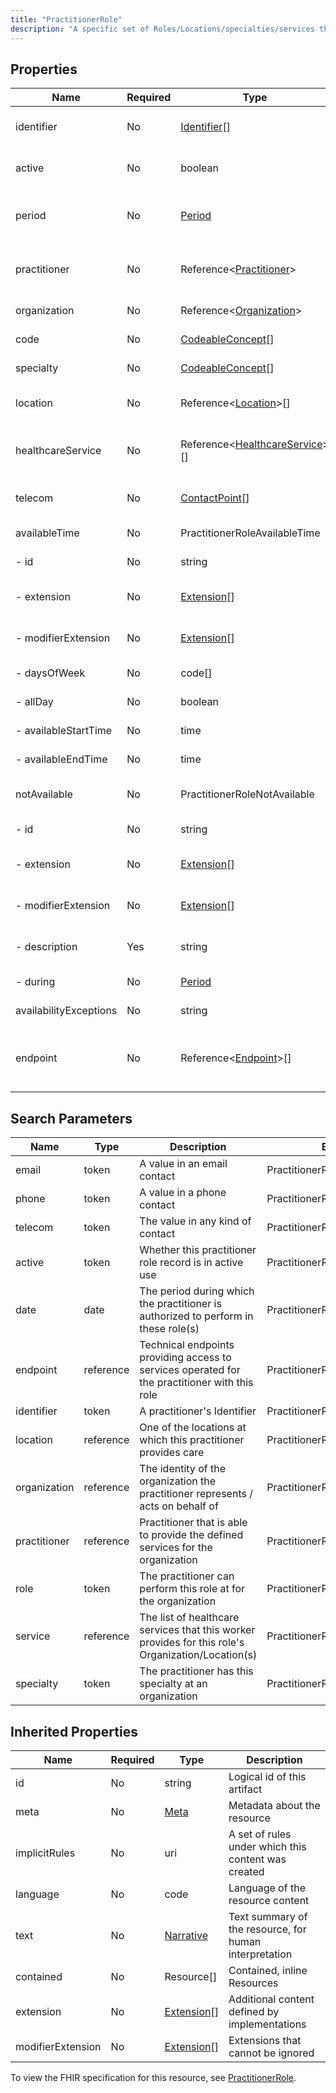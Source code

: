 ```yaml
---
title: "PractitionerRole"
description: "A specific set of Roles/Locations/specialties/services that a practitioner may perform at an organization for a period of time."
---
```


## Properties

| Name                   | Required | Type                                                                                  | Description                                                                                        |
| ---------------------- | -------- | ------------------------------------------------------------------------------------- | -------------------------------------------------------------------------------------------------- |
| identifier             | No       | [Identifier](/medical-api/fhir/data-types/identifier)[]                               | Business Identifiers that are specific to a role/location                                          |
| active                 | No       | boolean                                                                               | Whether this practitioner role record is in active use                                             |
| period                 | No       | [Period](/medical-api/fhir/data-types/period)                                         | The period during which the practitioner is authorized to perform in these role(s)                 |
| practitioner           | No       | Reference&lt;[Practitioner](/medical-api/fhir/resources/practitioner)&gt;             | Practitioner that is able to provide the defined services for the organization                     |
| organization           | No       | Reference&lt;[Organization](/medical-api/fhir/resources/organization)&gt;             | Organization where the roles are available                                                         |
| code                   | No       | [CodeableConcept](/medical-api/fhir/data-types/codeableconcept)[]                     | Roles which this practitioner may perform                                                          |
| specialty              | No       | [CodeableConcept](/medical-api/fhir/data-types/codeableconcept)[]                     | Specific specialty of the practitioner                                                             |
| location               | No       | Reference&lt;[Location](/medical-api/fhir/resources/location)&gt;[]                   | The location(s) at which this practitioner provides care                                           |
| healthcareService      | No       | Reference&lt;[HealthcareService](/medical-api/fhir/resources/healthcareservice)&gt;[] | The list of healthcare services that this worker provides for this role's Organization/Location(s) |
| telecom                | No       | [ContactPoint](/medical-api/fhir/data-types/contactpoint)[]                           | Contact details that are specific to the role/location/service                                     |
| availableTime          | No       | PractitionerRoleAvailableTime                                                         | Times the Service Site is available                                                                |
| - id                   | No       | string                                                                                | Unique id for inter-element referencing                                                            |
| - extension            | No       | [Extension](/medical-api/fhir/data-types/extension)[]                                 | Additional content defined by implementations                                                      |
| - modifierExtension    | No       | [Extension](/medical-api/fhir/data-types/extension)[]                                 | Extensions that cannot be ignored even if unrecognized                                             |
| - daysOfWeek           | No       | code[]                                                                                | mon / tue / wed / thu / fri / sat / sun                                                            |
| - allDay               | No       | boolean                                                                               | Always available? e.g. 24 hour service                                                             |
| - availableStartTime   | No       | time                                                                                  | Opening time of day (ignored if allDay = true)                                                     |
| - availableEndTime     | No       | time                                                                                  | Closing time of day (ignored if allDay = true)                                                     |
| notAvailable           | No       | PractitionerRoleNotAvailable                                                          | Not available during this time due to provided reason                                              |
| - id                   | No       | string                                                                                | Unique id for inter-element referencing                                                            |
| - extension            | No       | [Extension](/medical-api/fhir/data-types/extension)[]                                 | Additional content defined by implementations                                                      |
| - modifierExtension    | No       | [Extension](/medical-api/fhir/data-types/extension)[]                                 | Extensions that cannot be ignored even if unrecognized                                             |
| - description          | Yes      | string                                                                                | Reason presented to the user explaining why time not available                                     |
| - during               | No       | [Period](/medical-api/fhir/data-types/period)                                         | Service not available from this date                                                               |
| availabilityExceptions | No       | string                                                                                | Description of availability exceptions                                                             |
| endpoint               | No       | Reference&lt;[Endpoint](/medical-api/fhir/resources/endpoint)&gt;[]                   | Technical endpoints providing access to services operated for the practitioner with this role      |

## Search Parameters

| Name         | Type      | Description                                                                                        | Expression                         |
| ------------ | --------- | -------------------------------------------------------------------------------------------------- | ---------------------------------- |
| email        | token     | A value in an email contact                                                                        | PractitionerRole.telecom           |
| phone        | token     | A value in a phone contact                                                                         | PractitionerRole.telecom           |
| telecom      | token     | The value in any kind of contact                                                                   | PractitionerRole.telecom           |
| active       | token     | Whether this practitioner role record is in active use                                             | PractitionerRole.active            |
| date         | date      | The period during which the practitioner is authorized to perform in these role(s)                 | PractitionerRole.period            |
| endpoint     | reference | Technical endpoints providing access to services operated for the practitioner with this role      | PractitionerRole.endpoint          |
| identifier   | token     | A practitioner's Identifier                                                                        | PractitionerRole.identifier        |
| location     | reference | One of the locations at which this practitioner provides care                                      | PractitionerRole.location          |
| organization | reference | The identity of the organization the practitioner represents / acts on behalf of                   | PractitionerRole.organization      |
| practitioner | reference | Practitioner that is able to provide the defined services for the organization                     | PractitionerRole.practitioner      |
| role         | token     | The practitioner can perform this role at for the organization                                     | PractitionerRole.code              |
| service      | reference | The list of healthcare services that this worker provides for this role's Organization/Location(s) | PractitionerRole.healthcareService |
| specialty    | token     | The practitioner has this specialty at an organization                                             | PractitionerRole.specialty         |

## Inherited Properties

| Name              | Required | Type                                                  | Description                                            |
| ----------------- | -------- | ----------------------------------------------------- | ------------------------------------------------------ |
| id                | No       | string                                                | Logical id of this artifact                            |
| meta              | No       | [Meta](/medical-api/fhir/data-types/meta)             | Metadata about the resource                            |
| implicitRules     | No       | uri                                                   | A set of rules under which this content was created    |
| language          | No       | code                                                  | Language of the resource content                       |
| text              | No       | [Narrative](/medical-api/fhir/data-types/narrative)   | Text summary of the resource, for human interpretation |
| contained         | No       | Resource[]                                            | Contained, inline Resources                            |
| extension         | No       | [Extension](/medical-api/fhir/data-types/extension)[] | Additional content defined by implementations          |
| modifierExtension | No       | [Extension](/medical-api/fhir/data-types/extension)[] | Extensions that cannot be ignored                      |

To view the FHIR specification for this resource, see [PractitionerRole](https://www.hl7.org/fhir/StructureDefinition/PractitionerRole).
